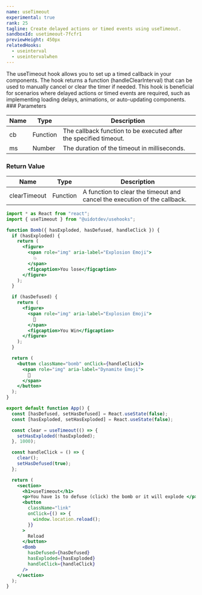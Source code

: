```yaml
---
name: useTimeout
experimental: true
rank: 25
tagline: Create delayed actions or timed events using useTimeout.
sandboxId: usetimeout-7fcfr1
previewHeight: 450px
relatedHooks:
  - useinterval
  - useintervalwhen
---
```



<HookDescription name={frontmatter.name}>
  The useTimeout hook allows you to set up a timed callback in your components.
  The hook returns a function (handleClearInterval) that can be used to manually
  cancel or clear the timer if needed. This hook is beneficial for scenarios
  where delayed actions or timed events are required, such as implementing
  loading delays, animations, or auto-updating components.
</HookDescription>

<div class="reference">
  ### Parameters

  | Name | Type     | Description                                                       |
  | ---- | -------- | ----------------------------------------------------------------- |
  | cb   | Function | The callback function to be executed after the specified timeout. |
  | ms   | Number   | The duration of the timeout in milliseconds.                      |

  ### Return Value

  | Name         | Type     | Description                                                               |
  | ------------ | -------- | ------------------------------------------------------------------------- |
  | clearTimeout | Function | A function to clear the timeout and cancel the execution of the callback. |
</div>

<CodePreview
  sandboxId={frontmatter.sandboxId}
  previewHeight={frontmatter.previewHeight}
/>

<StaticCodeContainer>

```jsx
import * as React from "react";
import { useTimeout } from "@uidotdev/usehooks";

function Bomb({ hasExploded, hasDefused, handleClick }) {
  if (hasExploded) {
    return (
      <figure>
        <span role="img" aria-label="Explosion Emoji">
          💥
        </span>
        <figcaption>You lose</figcaption>
      </figure>
    );
  }

  if (hasDefused) {
    return (
      <figure>
        <span role="img" aria-label="Explosion Emoji">
          🎉
        </span>
        <figcaption>You Win</figcaption>
      </figure>
    );
  }

  return (
    <button className="bomb" onClick={handleClick}>
      <span role="img" aria-label="Dynamite Emoji">
        🧨
      </span>
    </button>
  );
}

export default function App() {
  const [hasDefused, setHasDefused] = React.useState(false);
  const [hasExploded, setHasExploded] = React.useState(false);

  const clear = useTimeout(() => {
    setHasExploded(!hasExploded);
  }, 1000);

  const handleClick = () => {
    clear();
    setHasDefused(true);
  };

  return (
    <section>
      <h1>useTimeout</h1>
      <p>You have 1s to defuse (click) the bomb or it will explode </p>
      <button
        className="link"
        onClick={() => {
          window.location.reload();
        }}
      >
        Reload
      </button>
      <Bomb
        hasDefused={hasDefused}
        hasExploded={hasExploded}
        handleClick={handleClick}
      />
    </section>
  );
}
```

</StaticCodeContainer>
